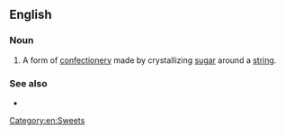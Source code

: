 ==English==

===Noun===
{{wikipedia}}
{{en-noun|-|rock candies}}

# {{lb|en|US}} A form of [[confectionery]] made by crystallizing [[sugar]] around a [[string]].

===See also===
* {{l|en|rock sugar}}
[[Category:en:Sweets]]